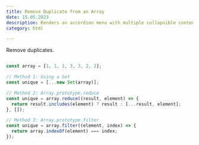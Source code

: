 ```yaml
---
title: Remove Duplicate from an Array
date: 15.05.2023
description: Renders an accordion menu with multiple collapsible content elements.
category: html

---
```

Remove duplicates.

```js

const array = [1, 1, 1, 3, 3, 2, 2];

// Method 1: Using a Set
const unique = [...new Set(array)];

// Method 2: Array.prototype.reduce
const unique = array.reduce((result, element) => {
  return result.includes(element) ? result : [...result, element];
}, []);

// Method 3: Array.prototype.filter
const unique = array.filter((element, index) => {
  return array.indexOf(element) === index;
});

```